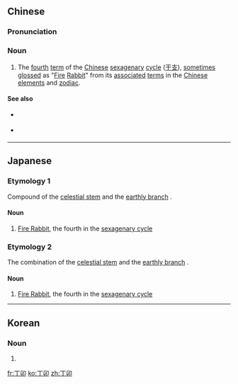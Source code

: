 ==Chinese==
{{zh-forms|{{nowrap|4th [[heavenly stem]]}}<br>([[nail]])|{{nowrap|4th [[earthly branch]]}}<br>([[lush]])}}
{{wikipedia|Chinese sexagenary cycle}}
{{wikipedia|Rabbit (zodiac)|Rabbit in the Chinese zodiac}}

===Pronunciation===
{{zh-pron
|m=dīngmǎo
|c=ding1 maau5
|mn=qz,xm,zz:teng-báu
|cat=n
}}

===Noun===
{{zh-noun}}

# The [[fourth]] [[term]] of the [[Chinese]] [[sexagenary]] [[cycle]] ([[干支]]), [[sometimes]] [[gloss]]ed as "[[fire|Fire]] [[rabbit|Rabbit]]" from its [[associate]]d [[term]]s in the [[Chinese]] [[element]]s and [[zodiac]].

====See also====
* {{sense|preceding term}} {{zh-l|丙寅}}
* {{sense|next term}} {{zh-l|戊辰}}

----

==Japanese==

===Etymology 1===
{{ja-kanjitab|ひのと|う|yomi=kun}}

Compound of the [[w:Celestial stem|celestial stem]] {{m|ja|丁|tr=hinoto}} and the [[w:Earthly Branches|earthly branch]] {{m|ja|卯|tr=u||hare}}.

====Noun====
{{ja-noun|ひのと.う}}

# [[w:Rabbit (zodiac)|Fire Rabbit]], the fourth in the [[w:Sexagenary cycle|sexagenary cycle]]

===Etymology 2===
{{ja-kanjitab|てい|ぼう|yomi=on}}

The combination of the [[w:Celestial stem|celestial stem]] {{m|ja|丁|tr=hinoto}} and the [[w:Earthly Branches|earthly branch]] {{m|ja|卯|tr=u||hare}}.

====Noun====
{{ja-noun|ていぼう}}

# [[w:Rabbit (zodiac)|Fire Rabbit]], the fourth in the [[w:Sexagenary cycle|sexagenary cycle]]

----

==Korean==
{{ko-hanjatab}}

===Noun===
{{ko-noun|hj|hangeul=정묘}}

# {{hanja form of|정묘|[[w:Rabbit (zodiac)|Fire Rabbit]], the fourth in the [[w:Sexagenary cycle|sexagenary cycle]]}}

[[fr:丁卯]]
[[ko:丁卯]]
[[zh:丁卯]]